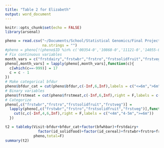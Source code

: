 ```yaml
---
title: "Table 2 for Elizabeth"
output: word_document
---
```


```r
knitr::opts_chunk$set(echo = FALSE)
library(arsenal)
```

```r
pheno = read.csv("~/Documents/School/Statistical Genomics/Final Project/data/Infant_Diet_Methylation_Phenotype_Final_19MARCH2021.csv",
                 na.strings = "")
#pheno = pheno[!(pheno$ID %in% c('00354-0','10868-0','11121-0','14055-0','30030-0','50147-0')),]
# Fix continuous variables
month_vars = c("frstdairy","frstwbr","frstro","frstsolidfruit","frstveg","frstmeat")
pheno[,month_vars] = lapply(pheno[,month_vars],function(c){
  c[which(c==-999)] = 17
  c = c - 1
})
# Make categorical bfdur
pheno$bfdur_cat = cut(pheno$bfdur,c(-Inf,6,Inf),labels = c("<=6m",">6m"))
# Binary variables
pheno$frstmeat = cut(pheno$frstmeat,c(-Inf,6,Inf),right = F,labels = c("<6m",">=6m"))
# Categorize
pheno[,c("frstwbr","frstro","frstsolidfruit","frstveg")] = 
  lapply(pheno[,c("frstwbr","frstro","frstsolidfruit","frstveg")],function(c){
    cut(c,c(-Inf,4,6,Inf),right = F,labels = c("<4m","4-5m",">=6m"))
  })
```

```r
t2 = tableby(Visit~bfdur+bfdur_cat+factor(bfwhbar)+frstdairy+
               factor(id_solidfood)+factor(id_cereal)+frstwbr+frstro+frstsolidfruit+frstveg+frstmeat,
             pheno,total=F)
summary(t2)
```
